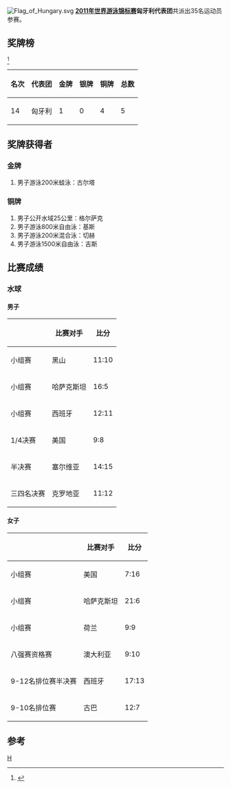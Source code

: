 [[Image:Flag_of_Hungary.svg|thumb]]
'''[[2011年世界游泳锦标赛|2011年世界游泳锦标赛]]匈牙利代表团'''共派出35名运动员参赛。

==奖牌榜==
<ref>{{cite web |url=http://www.shanghai-fina2011.com/medal/index.html |title=存档副本 |accessdate=2011-07-26 |deadurl=yes |archiveurl=https://web.archive.org/web/20110720093114/http://www.shanghai-fina2011.com/medal/index.html |archivedate=2011-07-20 }}</ref>
{| class="wikitable"
|-
! 名次 !! 代表团 !! 金牌 !! 银牌 !! 铜牌 !! 总数
|-
| 14 || 匈牙利 || 1 || 0 || 4 || 5
|}
==奖牌获得者==
===金牌===
#男子游泳200米蛙泳：古尔塔
===铜牌===
#男子公开水域25公里：格尔萨克
#男子游泳800米自由泳：基斯
#男子游泳200米混合泳：切赫
#男子游泳1500米自由泳：吉斯
==比赛成绩==
===水球===
====男子====
{| class="wikitable"
|-
!  !! 比赛对手 !! 比分
|-
| 小组赛 ||  黑山 || 11:10  
|-
| 小组赛 || 哈萨克斯坦 || 16:5  
|-
| 小组赛 ||  西班牙 ||  12:11
|-
|1/4决赛||美国||9:8
|-
|半决赛||塞尔维亚||14:15
|-
|三四名决赛||克罗地亚||11:12
|}  
====女子====
{| class="wikitable"
|-
!  !! 比赛对手 !! 比分
|-
| 小组赛 || 美国  || 7:16  
|-
| 小组赛 || 哈萨克斯坦 ||  21:6
|-
| 小组赛 || 荷兰  || 9:9  
|-
|八强赛资格赛|| 澳大利亚|| 9:10
|-
|9-12名排位赛半决赛||西班牙||17:13
|-
|9-10名排位赛||古巴||12:7
|}

==参考==
<references/>
[[分类:2011年世界游泳锦标赛代表团|H]]
{{2011年世界游泳锦标赛代表团}}